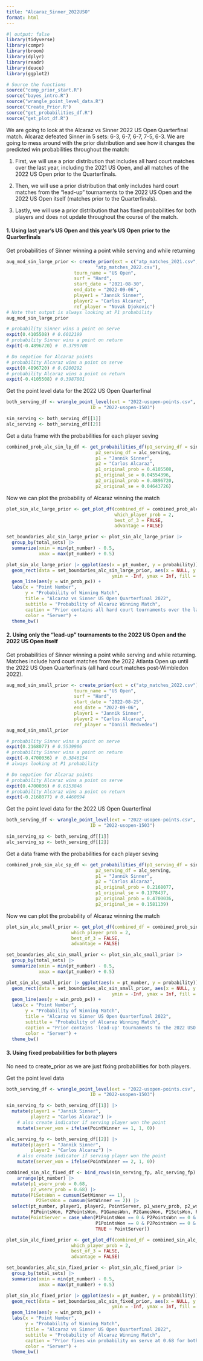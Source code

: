 ```yaml
---
title: "Alcaraz_Sinner_2022USO"
format: html
---
```


```r
#| output: false
library(tidyverse)
library(compr)
library(broom)
library(dplyr)
library(readr)
library(deuce)
library(ggplot2)

# Source the functions
source("comp_prior_start.R")
source("bayes_intro.R")
source("wrangle_point_level_data.R")
source("Create_Prior.R")
source("get_probabilities_df.R")
source("get_plot_df.R")
```

We are going to look at the Alcaraz vs Sinner 2022 US Open Quarterfinal match. Alcaraz defeated Sinner in 5 sets: 6-3, 6-7, 6-7, 7-5, 6-3. We are going to mess around with the prior distribution and see how it changes the predicted win probabilities throughout the match:

  1. First, we will use a prior distribution that includes all hard court matches over the last year, including the 2021 US Open, and all matches of the 2022 US Open prior to the Quarterfinals.

  2. Then, we will use a prior distribution that only includes hard court matches from the "lead-up" tournaments to the 2022 US Open and the 2022 US Open itself (matches prior to the Quarterfinals).

  3. Lastly, we will use a prior distribution that has fixed probabilities for both players and does not update throughout the course of the match.
  
#### 1. Using last year's US Open and this year's US Open prior to the Quarterfinals
  
Get probabilities of Sinner winning a point while serving and while returning
```r
aug_mod_sin_large_prior <- create_prior(ext = c("atp_matches_2021.csv",
                                 "atp_matches_2022.csv"),
                         tourn_name = "US Open",
                         surf = "Hard",
                         start_date = "2021-08-30",
                         end_date = "2022-09-06",
                         player1 = "Jannik Sinner",
                         player2 = "Carlos Alcaraz",
                         ref_player = "Novak Djokovic")
# Note that output is always looking at P1 probability
aug_mod_sin_large_prior

# probability Sinner wins a point on serve
expit(0.4105508) # 0.6012199
# probability Sinner wins a point on return
expit(-0.4896720) #  0.3799708

# Do negation for Alcaraz points
# probability Alcaraz wins a point on serve
expit(0.4896720) # 0.6200292
# probability Alcaraz wins a point on return
expit(-0.4105508) # 0.3987801
```

Get the point level data for the 2022 US Open Quarterfinal
```r
both_serving_df <- wrangle_point_level(ext = "2022-usopen-points.csv",
                               ID = "2022-usopen-1503")

sin_serving <- both_serving_df[[1]]
alc_serving <- both_serving_df[[2]]
```

Get a data frame with the probabilities for each player seving
```r
combined_prob_alc_sin_lp_df <- get_probabilities_df(p1_serving_df = sin_serving,
                                 p2_serving_df = alc_serving,
                                 p1 = "Jannik Sinner",
                                 p2 = "Carlos Alcaraz",
                                 p1_original_prob = 0.4105508,
                                 p1_original_se = 0.04554396,
                                 p2_original_prob = 0.4896720,
                                 p2_original_se = 0.04643726)
```

Now we can plot the probability of Alcaraz winning the match
```r
plot_sin_alc_large_prior <- get_plot_df(combined_df = combined_prob_alc_sin_lp_df,
                                        which_player_prob = 2,
                                        best_of_3 = FALSE,
                                        advantage = FALSE)

set_boundaries_alc_sin_large_prior <- plot_sin_alc_large_prior |>
  group_by(total_sets) |>
  summarize(xmin = min(pt_number) - 0.5,
            xmax = max(pt_number) + 0.5)

plot_sin_alc_large_prior |> ggplot(aes(x = pt_number, y = probability)) +
  geom_rect(data = set_boundaries_alc_sin_large_prior, aes(x = NULL, y = NULL, xmin = xmin, xmax = xmax, 
                                       ymin = -Inf, ymax = Inf, fill = total_sets), alpha = 0.2) + 
  geom_line(aes(y = win_prob_px)) +
  labs(x = "Point Number",
       y = "Probability of Winning Match",
       title = "Alcaraz vs Sinner US Open Quarterfinal 2022",
       subtitle = "Probability of Alcaraz Winning Match",
       caption = "Prior contains all hard court tournaments over the last year (incl. 2021 USO)",
       color = "Server") +
  theme_bw()
```

#### 2. Using only the "lead-up" tournaments to the 2022 US Open and the 2022 US Open itself

Get probabilities of Sinner winning a point while serving and while returning. Matches include hard court matches from the 2022 Atlanta Open up until the 2022 US Open Quarterfinals (all hard court matches post-Wimbledon 2022).
```r
aug_mod_sin_small_prior <- create_prior(ext = c("atp_matches_2022.csv"),
                         tourn_name = "US Open",
                         surf = "Hard",
                         start_date = "2022-08-25",
                         end_date = "2022-09-06",
                         player1 = "Jannik Sinner",
                         player2 = "Carlos Alcaraz",
                         ref_player = "Daniil Medvedev")
aug_mod_sin_small_prior

# probability Sinner wins a point on serve
expit(0.2168077) # 0.5539906
# probability Sinner wins a point on return
expit(-0.4700036) #  0.3846154
# always looking at P1 probability

# Do negation for Alcaraz points
# probability Alcaraz wins a point on serve
expit(0.4700036) # 0.6153846
# probability Alcaraz wins a point on return
expit(-0.2168077) # 0.4460094
```

Get the point level data for the 2022 US Open Quarterfinal
```r
both_serving_df <- wrangle_point_level(ext = "2022-usopen-points.csv",
                               ID = "2022-usopen-1503")

sin_serving_sp <- both_serving_df[[1]]
alc_serving_sp <- both_serving_df[[2]]
```

Get a data frame with the probabilities for each player seving
```r
combined_prob_sin_alc_sp_df <- get_probabilities_df(p1_serving_df = sin_serving,
                                 p2_serving_df = alc_serving,
                                 p1 = "Jannik Sinner",
                                 p2 = "Carlos Alcaraz",
                                 p1_original_prob = 0.2168077,
                                 p1_original_se = 0.1378437,
                                 p2_original_prob = 0.4700036,
                                 p2_original_se = 0.1581139)
```

Now we can plot the probability of Alcaraz winning the match
```r
plot_sin_alc_small_prior <- get_plot_df(combined_df = combined_prob_sin_alc_sp_df, 
                        which_player_prob = 2,
                        best_of_3 = FALSE,
                        advantage = FALSE)

set_boundaries_alc_sin_small_prior <- plot_sin_alc_small_prior |>
  group_by(total_sets) |>
  summarize(xmin = min(pt_number) - 0.5,
            xmax = max(pt_number) + 0.5)

plot_sin_alc_small_prior |> ggplot(aes(x = pt_number, y = probability)) +
  geom_rect(data = set_boundaries_alc_sin_small_prior, aes(x = NULL, y = NULL, xmin = xmin, xmax = xmax, 
                                       ymin = -Inf, ymax = Inf, fill = total_sets), alpha = 0.2) + 
  geom_line(aes(y = win_prob_px)) +
  labs(x = "Point Number",
       y = "Probability of Winning Match",
       title = "Alcaraz vs Sinner US Open Quarterfinal 2022",
       subtitle = "Probability of Alcaraz Winning Match",
       caption = "Prior contains 'lead-up' tournaments to the 2022 USO and 2022 USO itself",
       color = "Server") +
  theme_bw()
```

#### 3. Using fixed probabilities for both players

No need to create_prior as we are just fixing probabilities for both players.

Get the point level data
```r
both_serving_df <- wrangle_point_level(ext = "2022-usopen-points.csv",
                               ID = "2022-usopen-1503")

sin_serving_fp <- both_serving_df[[1]] |> 
  mutate(player1 = "Jannik Sinner",
         player2 = "Carlos Alcaraz") |>
    # also create indicator if serving player won the point
    mutate(server_won = ifelse(PointWinner == 1, 1, 0))

alc_serving_fp <- both_serving_df[[2]] |> 
  mutate(player1 = "Jannik Sinner",
         player2 = "Carlos Alcaraz") |>
    # also create indicator if serving player won the point
    mutate(server_won = ifelse(PointWinner == 2, 1, 0))

combined_sin_alc_fixed_df <- bind_rows(sin_serving_fp, alc_serving_fp) |>
    arrange(pt_number) |>
  mutate(p1_wserv_prob = 0.68,
         p2_wserv_prob = 0.68) |>
  mutate(P1SetsWon = cumsum(SetWinner == 1),
           P2SetsWon = cumsum(SetWinner == 2)) |>
  select(pt_number, player1, player2, PointServer, p1_wserv_prob, p2_wserv_prob,
         P1PointsWon, P2PointsWon, P1GamesWon, P2GamesWon, P1SetsWon, P2SetsWon) |>
  mutate(PointServer = case_when(P1PointsWon == 0 & P2PointsWon == 0 & PointServer == 1 ~ 2,
                                 P1PointsWon == 0 & P2PointsWon == 0 & PointServer == 2 ~ 1,
                                 TRUE ~ PointServer))

plot_sin_alc_fixed_prior <- get_plot_df(combined_df = combined_sin_alc_fixed_df, 
                        which_player_prob = 2,
                        best_of_3 = FALSE,
                        advantage = FALSE)

set_boundaries_alc_sin_fixed_prior <- plot_sin_alc_fixed_prior |>
  group_by(total_sets) |>
  summarize(xmin = min(pt_number) - 0.5,
            xmax = max(pt_number) + 0.5)

plot_sin_alc_fixed_prior |> ggplot(aes(x = pt_number, y = probability)) +
  geom_rect(data = set_boundaries_alc_sin_fixed_prior, aes(x = NULL, y = NULL, xmin = xmin, xmax = xmax, 
                                       ymin = -Inf, ymax = Inf, fill = total_sets), alpha = 0.2) + 
  geom_line(aes(y = win_prob_px)) +
  labs(x = "Point Number",
       y = "Probability of Winning Match",
       title = "Alcaraz vs Sinner US Open Quarterfinal 2022",
       subtitle = "Probability of Alcaraz Winning Match",
       caption = "Prior fixes win probability on serve at 0.68 for both players",
       color = "Server") +
  theme_bw()
```